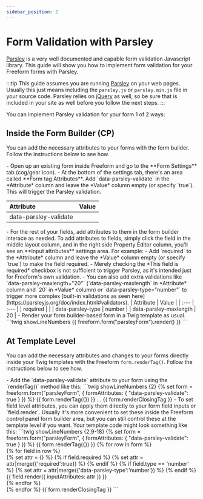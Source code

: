 ```yaml
---
sidebar_position: 2
---
```



# Form Validation with Parsley

[Parsley](https://parsleyjs.org) is a very well documented and capable form validation Javascript library. This guide will show you how to implement form validation for your Freeform forms with Parsley.

:::tip
This guide assumes you are running [Parsley](https://parsleyjs.org) on your web pages. Usually this just means including the `parsley.js` or `parsley.min.js` file in your source code. Parsley relies on [jQuery](https://jquery.com) as well, so be sure that is included in your site as well before you follow the next steps.
:::

You can implement Parsley validation for your form 1 of 2 ways:

## Inside the Form Builder (CP)

You can add the necessary attributes to your forms with the form builder. Follow the instructions below to see how.

<VerticalStepWrapper>
<StepMarkdown stepTitle="Step 1">
- Open up an existing form inside Freeform and go to the **Form Settings** tab (cog/gear icon).
- At the bottom of the settings tab, there's an area called **Form tag Attributes**. Add `data-parsley-validate` in the *Attribute* column and leave the *Value* column empty (or specify `true`). This will trigger the Parsley validation.

| Attribute             | Value |
| :-------------------- | :---- |
| data-parsley-validate |       |

</StepMarkdown>
<StepMarkdown stepTitle="Step 2">
- For the rest of your fields, add attributes to them in the form builder interace as needed. To add attributes to fields, simply click the field in the middle layout column, and in the right side Property Editor column, you'll see an **Input attributes** settings area. For example:
    - Add `required` to the *Attribute* column and leave the *Value* column empty (or specify `true`) to make the field required.
        - Merely checking the *This field is required* checkbox is not sufficient to trigger Parsley, as it's intended just for Freeform's own validation.
    - You can also add extra validations like `data-parsley-maxlength="20"` (`data-parsley-maxlength` in *Attribute* column and `20` in *Value* column) or `data-parsley-type="number"` to trigger more complex [built-in validations as seen here](https://parsleyjs.org/doc/index.html#validators).
        | Attribute | Value |
        | :--- | :--- |
        | required | |
        | data-parsley-type | number |
        | data-parsley-maxlength | 20 |

</StepMarkdown>
<StepMarkdown stepTitle="Step 3">
- Render your form builder-based form in a Twig template as usual.
    ```twig showLineNumbers
    {{ freeform.form("parsleyForm").render() }}
    ```

</StepMarkdown>

</VerticalStepWrapper>

## At Template Level

You can add the necessary attributes and changes to your forms directly inside your Twig templates with the Freeform `form.renderTag()`. Follow the instructions below to see how.

<VerticalStepWrapper>
<StepMarkdown stepTitle="Step 1">
- Add the `data-parsley-validate` attribute to your form using the `renderTag()` method like this:
    ```twig showLineNumbers {2}
    {% set form = freeform.form("parsleyForm", {
        formAttributes: { "data-parsley-validate": true }
    }) %}
    {{ form.renderTag({}) }}
    ...
    {{ form.renderClosingTag }}

</StepMarkdown>
<StepMarkdown stepTitle="Step 2">
- To set field level attributes, you can apply them directly to your form field inputs or `field.render`. Usually it's more convenient to set these inside the Freeform control panel form builder area, but you can still control these at the template level if you want. Your template code might look something like this:
    ```twig showLineNumbers {2,9-18}
    {% set form = freeform.form("parsleyForm", {
        formAttributes: { "data-parsley-validate": true }
    }) %}
    {{ form.renderTag({}) }}
        {% for row in form %}
        <div>
            {% for field in row %}
            <div>
                {% set attr = {} %}
                {% if field.required %}
                    {% set attr = attr|merge({'required':true}) %}
                {% endif %}
                {% if field.type == 'number' %}
                    {% set attr = attr|merge({'data-parsley-type':'number'}) %}
                {% endif %}
                {{ field.render({
                    inputAttributes: attr
                }) }}
            </div>
            {% endfor %}
        </div>
        {% endfor %}
    {{ form.renderClosingTag }}
    ```

</StepMarkdown>
</VerticalStepWrapper>
